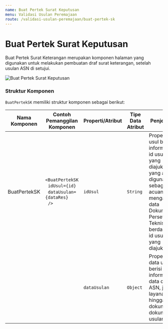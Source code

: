```yaml
---
name: Buat Pertek Surat Keputusan
menu: Validasi Usulan Peremajaan
route: /validasi-usulan-peremajaan/buat-pertek-sk
---
```


# Buat Pertek Surat Keputusan

Buat Pertek Surat Keterangan merupakan komponen halaman yang digunakan untuk
melakukan pembuatan draf surat keterangan, setelah usulan ASN di setujui.

![Buat Pertek Surat Keputusan](../../src/img/BuatPertekSK.png)

### Struktur Komponen

`BuatPertekSK` memiliki struktur komponen sebagai berikut:

| Nama Komponen | Contoh Pemanggilan <br/> Komponen                                                                         | Properti/Atribut | Tipe Data <br/> Atribut | Penjelasan                                                                                                                                                                                              |
| ------------- | --------------------------------------------------------------------------------------------------------- | ---------------- | ----------------------- | ------------------------------------------------------------------------------------------------------------------------------------------------------------------------------------------------------- |
| BuatPertekSK  | `<BuatPertekSK`<br/>&nbsp;&nbsp;`idUsul={id}`<br/>&nbsp;&nbsp;`dataUsulan={dataRes}`<br/>&nbsp;&nbsp;`/>` | `idUsul`         | `String`                | Properti id usul berisi informasi <br/> id usulan yang diajukan yang akan digunakan <br/> sebagai acuan untuk mengambil <br/> data Dokumen Persetujuan Teknis <br/> berdasarkan id usulan yang diajukan |
|               |                                                                                                           | `dataUsulan`     | `Object`                | Properti data usulan berisi informasi <br/> data diri ASN, jenis layanan, <br/> hingga dokumen-dokumen usulan                                                                                           |
